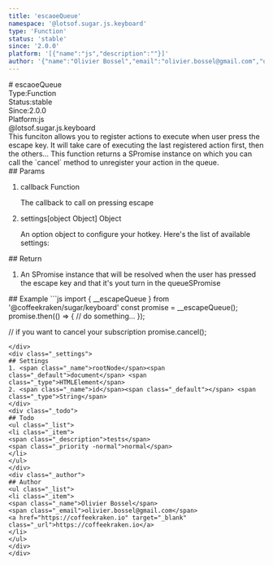 ```yaml
---
title: 'escaoeQueue'
namespace: '@lotsof.sugar.js.keyboard'
type: 'Function'
status: 'stable'
since: '2.0.0'
platform: '[{"name":"js","description":""}]'
author: '{"name":"Olivier Bossel","email":"olivier.bossel@gmail.com","url":"https://coffeekraken.io"}'
---
```

<div class="docmap-mdx">
# escaoeQueue
<div class="_metas">
<div class="_type"><span class="_type-label">Type:</span><span class="_type-value">Function</span></div>
<div class="_status"><span class="_status-label">Status:</span><span class="_status-value -stable">stable</span></div>
<div class="_since"><span class="_since-label">Since:</span><span class="_since-value">2.0.0</span></div>
<div class="_platform"><span class="_platform-label">Platform:</span><span class="_platform-value">js</span></div>
</div>
<div class="_namespace">@lotsof.sugar.js.keyboard</div>
<div class="_description">
This funciton allows you to register actions to execute when user press the escape key.
It will take care of executing the last registered action first, then the others...
This function returns a SPromise instance on which you can call the `cancel` method to unregister your
action in the queue.
</div>
<div class="_params">
## Params
<ol class="_list">
<li class="_item">
<span class="_name">callback</span><span class="_default"></span> <span class="_type">Function</span>
<p class="_description">The callback to call on pressing escape</p>
</li>
<li class="_item">
<span class="_name">settings</span><span class="_default">[object Object]</span> <span class="_type">Object</span>
<p class="_description">An option object to configure your hotkey. Here's the list of available settings:</p>
</li>
</ol>
</div>
<div class="_return">
## Return
<ol class="_list">
<li class="_item">
<span class="_description">An SPromise instance that will be resolved when the user has pressed the escape key and that it's yout turn in the queue</span><span class="_default"></span><span class="_type">SPromise</span>
</li>
</ol>
</div>
<div class="_examples">
## Example
```js
import { __escapeQueue } from '@coffeekraken/sugar/keyboard'
const promise = __escapeQueue();
promise.then(() => {
     // do something...
});

// if you want to cancel your subscription
promise.cancel();
```
</div>
<div class="_settings">
## Settings
1. <span class="_name">rootNode</span><span class="_default">document</span> <span class="_type">HTMLElement</span>
2. <span class="_name">id</span><span class="_default"></span> <span class="_type">String</span>
</div>
<div class="_todo">
## Todo
<ul class="_list">
<li class="_item">
<span class="_description">tests</span>
<span class="_priority -normal">normal</span>
</li>
</ul>
</div>
<div class="_author">
## Author
<ul class="_list">
<li class="_item">
<span class="_name">Olivier Bossel</span>
<span class="_email">olivier.bossel@gmail.com</span>
<a href="https://coffeekraken.io" target="_blank" class="_url">https://coffeekraken.io</a>
</li>
</ul>
</div>
</div>